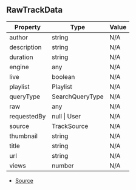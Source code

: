 ## RawTrackData

| Property | Type | Value |
| ----------- | ----------- | ----------- |
| author | string | N/A |
| description | string | N/A |
| duration | string | N/A |
| engine | any | N/A |
| live | boolean | N/A |
| playlist | Playlist | N/A |
| queryType | SearchQueryType | N/A |
| raw | any | N/A |
| requestedBy | null \| User | N/A |
| source | TrackSource | N/A |
| thumbnail | string | N/A |
| title | string | N/A |
| url | string | N/A |
| views | number | N/A |


- [Source](https://github.com/Androz2091/discord-player/blob/72b264e/packages/discord-player/src/types/types.ts#L82)